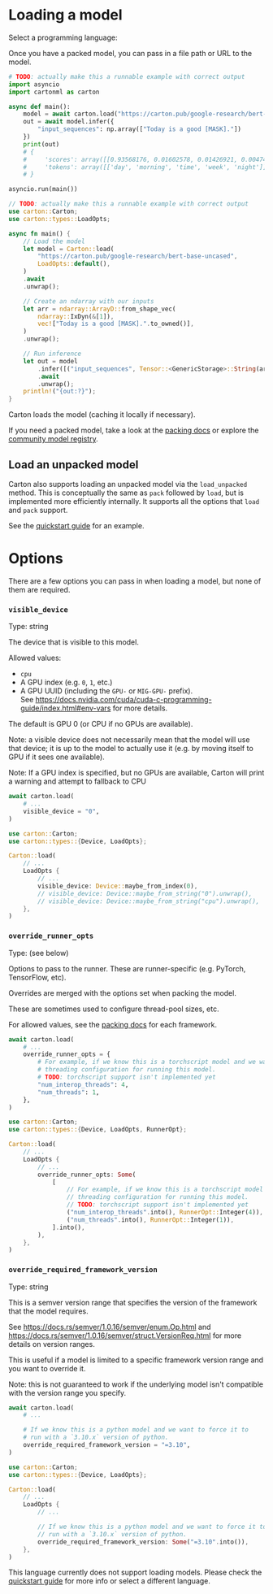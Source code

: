 
<LanguageSwitch>
<LanguageItem forLang='python,rust'>

# Loading a model

<div className="flex items-center space-x-3 not-prose">
    <p>Select a programming language:</p>
    <LanguageSelect/>
</div>

Once you have a packed model, you can pass in a file path or URL to the model.

```python forLang='python'
# TODO: actually make this a runnable example with correct output
import asyncio
import cartonml as carton

async def main():
    model = await carton.load("https://carton.pub/google-research/bert-base-uncased")
    out = await model.infer({
        "input_sequences": np.array(["Today is a good [MASK]."])
    })
    print(out)
    # {
    #     'scores': array([[0.93568176, 0.01602578, 0.01426921, 0.00474347, 0.00451515]]),
    #     'tokens': array([['day', 'morning', 'time', 'week', 'night']], dtype='<U7')
    # }

asyncio.run(main())
```

```rust forLang='rust'
// TODO: actually make this a runnable example with correct output
use carton::Carton;
use carton::types::LoadOpts;

async fn main() {
    // Load the model
    let model = Carton::load(
        "https://carton.pub/google-research/bert-base-uncased",
        LoadOpts::default(),
    )
    .await
    .unwrap();

    // Create an ndarray with our inputs
    let arr = ndarray::ArrayD::from_shape_vec(
        ndarray::IxDyn(&[1]),
        vec!["Today is a good [MASK].".to_owned()],
    )
    .unwrap();

    // Run inference
    let out = model
        .infer([("input_sequences", Tensor::<GenericStorage>::String(arr))])
        .await
        .unwrap();
    println!("{out:?}");
}
```

Carton loads the model (caching it locally if necessary).

If you need a packed model, take a look at the [packing docs](/docs/packing) or explore the [community model registry](https://carton.pub).

## Load an unpacked model

Carton also supports loading an unpacked model via the `load_unpacked` method. This is conceptually the same as `pack` followed by `load`, but is implemented more efficiently internally. It supports all the options that `load` and `pack` support.

See the [quickstart guide](/quickstart) for an example.

# Options

There are a few options you can pass in when loading a model, but none of them are required.

### `visible_device`
<div className='text-slate-500'>Type: string</div>

The device that is visible to this model.

Allowed values:
 - `cpu`
 - A GPU index (e.g. `0`, `1`, etc.)
 - A GPU UUID (including the `GPU-` or `MIG-GPU-` prefix).<br/>See https://docs.nvidia.com/cuda/cuda-c-programming-guide/index.html#env-vars for more details.

The default is GPU 0 (or CPU if no GPUs are available).

Note: a visible device does not necessarily mean that the model will use that device; it is up to the model to actually use it (e.g. by moving itself to GPU if it sees one available).

Note: If a GPU index is specified, but no GPUs are available, Carton will print a warning and attempt to fallback to CPU

```python forLang='python'
await carton.load(
    # ...
    visible_device = "0",
)
```

```rust forLang='rust'
use carton::Carton;
use carton::types::{Device, LoadOpts};

Carton::load(
    // ...
    LoadOpts {
        // ...
        visible_device: Device::maybe_from_index(0),
        // visible_device: Device::maybe_from_string("0").unwrap(),
        // visible_device: Device::maybe_from_string("cpu").unwrap(),
    },
)
```

### `override_runner_opts`
<div className='text-slate-500'>Type: (see below)</div>

Options to pass to the runner. These are runner-specific (e.g. PyTorch, TensorFlow, etc).

Overrides are merged with the options set when packing the model.

These are sometimes used to configure thread-pool sizes, etc.

For allowed values, see the [packing docs](/docs/packing) for each framework.

```python forLang='python'
await carton.load(
    # ...
    override_runner_opts = {
        # For example, if we know this is a torchscript model and we want to set
        # threading configuration for running this model.
        # TODO: torchscript support isn't implemented yet
        "num_interop_threads": 4,
        "num_threads": 1,
    },
)
```

```rust forLang='rust'
use carton::Carton;
use carton::types::{Device, LoadOpts, RunnerOpt};

Carton::load(
    // ...
    LoadOpts {
        // ...
        override_runner_opts: Some(
            [
                // For example, if we know this is a torchscript model and we want to set
                // threading configuration for running this model.
                // TODO: torchscript support isn't implemented yet
                ("num_interop_threads".into(), RunnerOpt::Integer(4)),
                ("num_threads".into(), RunnerOpt::Integer(1)),
            ].into(),
        ),
    },
)
```

### `override_required_framework_version`
<div className='text-slate-500'>Type: string</div>

This is a semver version range that specifies the version of the framework that the model requires.

See https://docs.rs/semver/1.0.16/semver/enum.Op.html and https://docs.rs/semver/1.0.16/semver/struct.VersionReq.html for more details on version ranges.

This is useful if a model is limited to a specific framework version range and you want to override it.

Note: this is not guaranteed to work if the underlying model isn't compatible with the version range you specify.

```python forLang='python'
await carton.load(
    # ...

    # If we know this is a python model and we want to force it to
    # run with a `3.10.x` version of python.
    override_required_framework_version = "=3.10",
)
```

```rust forLang='rust'
use carton::Carton;
use carton::types::{Device, LoadOpts};

Carton::load(
    // ...
    LoadOpts {
        // ...

        // If we know this is a python model and we want to force it to
        // run with a `3.10.x` version of python.
        override_required_framework_version: Some("=3.10".into()),
    },
)
```
</LanguageItem>
<LanguageItem>

This language currently does not support loading models. Please check the [quickstart guide](/quickstart) for more info or select a different language.

<div className="flex not-prose">
    <LanguageSelect/>
</div>
</LanguageItem>
</LanguageSwitch>

